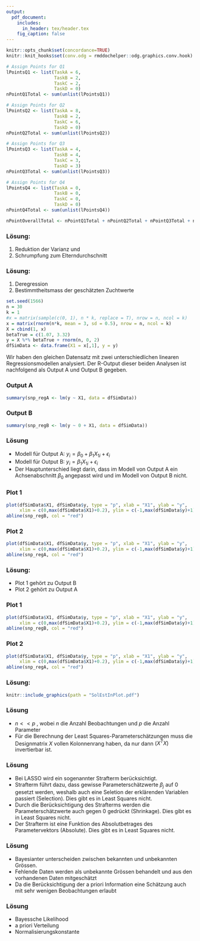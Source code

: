 ```yaml
---
output:
  pdf_document:
    includes:
      in_header: tex/header.tex
    fig_caption: false
---
```


<!-- %\usepackage{fancyhdr} -->

\newcommand{\points}[1]
{\begin{flushright}\textbf{#1}\end{flushright}}

<!-- %\begin{document} -->
<!-- %\SweaveOpts{concordance=TRUE} -->
```r
knitr::opts_chunk$set(concordance=TRUE)
knitr::knit_hooks$set(conv.odg = rmddochelper::odg.graphics.conv.hook)
```

<!-- <<PointsQ1, echo=FALSE>>= -->
```r
# Assign Points for Q1
lPointsQ1 <- list(TaskA = 6,
                  TaskB = 2,
                  TaskC = 2,
                  TaskD = 0)
nPointQ1Total <- sum(unlist(lPointsQ1))
```
<!-- @ -->
<!-- <<PointsQ2, echo=FALSE>>= -->
```r
# Assign Points for Q2
lPointsQ2 <- list(TaskA = 8,
                  TaskB = 2,
                  TaskC = 6,
                  TaskD = 0)
nPointQ2Total <- sum(unlist(lPointsQ2))
```
<!-- @ -->
<!-- <<PointsQ3, echo=FALSE>>= -->
```r
# Assign Points for Q3
lPointsQ3 <- list(TaskA = 4,
                  TaskB = 4,
                  TaskC = 3,
                  TaskD = 3)
nPointQ3Total <- sum(unlist(lPointsQ3))
```
<!-- @ -->
<!-- <<PointsQ4, echo=FALSE>>= -->
```r
# Assign Points for Q4
lPointsQ4 <- list(TaskA = 0,
                  TaskB = 0,
                  TaskC = 0,
                  TaskD = 0)
nPointQ4Total <- sum(unlist(lPointsQ4))
```
<!-- @ -->
<!-- <<PointsTotal, echo=FALSE>>= -->
```r
nPointOverallTotal <- nPointQ1Total + nPointQ2Total + nPointQ3Total + nPointQ4Total
```
<!-- @ -->


\thispagestyle{empty}

\fcolorbox{white}{white}{
	\centering \parbox[t]{1.0\linewidth}{
		\fontsize{12pt}{20pt}\selectfont % 
		\vspace*{0.5cm} % 

   	\hfill 	Peter von Rohr \\ Institut f\"ur Agrarwissenschaften\\ D-USYS\\ ETH Z\"urich

		\vspace*{0.5cm} 
	}
}

\vspace*{2cm}

\fcolorbox{white}{white}{
	\parbox[t]{1.0\linewidth}{
		\centering \fontsize{25pt}{40pt}\selectfont %
		\vspace*{0.7cm}
     L\"osungen zur Pr\"ufung    \\
     Angewandte Statistische Methoden in den Nutzierwissenschaften\\
     FS 2017

		\vspace*{0.7cm} % Space between the end of the title and the bottom of the grey box
	}
}


\vspace*{3cm}

<!-- % Table with Name -->
\begin{tabular}{p{3cm}p{6cm}}
Name:     &  \\
          &  \\
Legi-Nr:  & \\
\end{tabular}

<!-- % Table with Points -->

\vspace{5ex}
\begin{center}
\begin{tabular}{|p{3cm}|c|c|}
\hline
Aufgabe  &  Maximale Punktzahl  &  Erreichte Punktzahl\\
\hline
1        &  `r nPointQ1Total`  & \\
\hline
2        &  `r nPointQ2Total`  & \\
\hline
3        &  `r nPointQ3Total`  & \\
\hline
4        &  `r nPointQ4Total`  & \\
\hline
Total    &  `r nPointOverallTotal` & \\
\hline
\end{tabular}
\end{center}

\clearpage
\pagebreak

\section*{Aufgabe 1: Genomische Selektion}
\begin{enumerate}
\item[a)] In der genomischen Selektion werden häufig Zielgrässen verwendet, welche auf BLUP-Zuchtwerten basieren. Was wird in der klassischen Zuchtwertschätzung als Zielgrösse verwendet? Wo liegen die Vor- und die Nachteile der jeweilen verwendeten Zielgrössen? Füllen Sie die nachfolgende Tabelle aus und geben Sie je einen Vor- und einen Nachteil der Zielgrössen vor und nach der Einführung der genomischen Selektion an.
\end{enumerate}
\points{`r lPointsQ1$TaskA`}

\noindent\textbf{L\"osung:}

\vspace{5ex}
\begin{tabular}{|l|p{6cm}|p{6cm}|}
\hline
Punkt  &  klassische Zuchtwertschätzung  &  Genomische Selektion \\
\hline
Zielgrösse   &  ph\"anotypische Beobachtungen oder Leistungen
             &  Deregressierte Zuchtwerte \\ %\vspace{20ex}\\
\hline
Vorteile     &  unabhängig von Schätzverfahren, direkt beobachtbar oder messbar
             &  frühe und breite Verfügbarkeit \\ %\vspace{25ex}\\
\hline
Nachteil     &  späte Verfügbarkeit, uneinheitliche Definition
             &  abhängig von Schätzverfahren, berechnete Grösse, Reduktion der Varianz und Schrumpfung zum Elterndurchschnitt \\ %\vspace{25ex}\\
\hline
\end{tabular}

\clearpage
\pagebreak

\begin{enumerate}
\item[b)] Angenommen wir würden rohe BLUP-Zuchtwerte als Zielgrössen in der genomischen Zuchtwertschätzung verwenden, welche Nachteile hätte das? Nennen Sie zwei Nachteile. 
\end{enumerate}

\points{`r lPointsQ1$TaskB`}

### Lösung: 
1. Reduktion der Varianz und 
2. Schrumpfung zum Elterndurchschnitt

\clearpage
\pagebreak

\begin{enumerate}
\item[c)] Wie lautet die Korrekturmassnahme zur Behebung der unter Aufgabe b) genannten Nachteile und auf welcher Grösse basiert diese Massnahme?
\end{enumerate}

### Lösung: 
1. Deregression 
2. Bestimmtheitsmass der geschätzten Zuchtwerte

\clearpage
\pagebreak

\section*{Aufgabe 2: Lineare Regression}

```r
set.seed(1566)
n = 30
k = 1
#x = matrix(sample(c(0, 1), n * k, replace = T), nrow = n, ncol = k)
x = matrix(rnorm(n*k, mean = 3, sd = 0.5), nrow = n, ncol = k)
X = cbind(1, x)
betaTrue = c(1.07, 3.32)
y = X %*% betaTrue + rnorm(n, 0, 2)
dfSimData <- data.frame(X1 = x[,1], y = y)
```

Wir haben den gleichen Datensatz mit zwei unterschiedlichen linearen Regressionsmodellen analysiert. Der R-Output dieser beiden Analysen ist nachfolgend als Output A und Output B gegeben. 


### Output A
```r
summary(snp_regA <- lm(y ~ X1, data = dfSimData))
```

### Output B
```r
summary(snp_regB <- lm(y ~ 0 + X1, data = dfSimData))
```

\clearpage
\pagebreak

\begin{enumerate}
\item[a)] Geben Sie die Formeln der beiden statistischen Modelle an, welche zu Output A und Output B geführt haben. Wo liegt der hauptsächliche Unterschied zwischen den beiden Modellen
\end{enumerate}
\points{`r lPointsQ2$TaskA`}

### Lösung

- Modell für Output A: $y_i = \beta_0 + \beta_1 X_{1i} + \epsilon_i$
- Modell für Output B: $y_i = \beta_1 X_{1i} + \epsilon_i$
- Der Hauptunterschied liegt darin, dass im Modell von Output A ein Achsenabschnitt $\beta_0$ angepasst wird und im Modell von Output B nicht.

\clearpage
\pagebreak

\begin{enumerate}
\item[b)] Für die zwei Analysen wurden auch zwei Plots gemacht. Ordnen Sie die Plots 1 und 2 den Outputs A und B zu.
\end{enumerate}
\points{`r lPointsQ2$TaskB`}

### Plot 1
```r
plot(dfSimData$X1, dfSimData$y, type = "p", xlab = "X1", ylab = "y", 
     xlim = c(0,max(dfSimData$X1)+0.2), ylim = c(-1,max(dfSimData$y)+1) )
abline(snp_regB, col = "red")
```


### Plot 2
```r
plot(dfSimData$X1, dfSimData$y, type = "p", xlab = "X1", ylab = "y", 
     xlim = c(0,max(dfSimData$X1)+0.2), ylim = c(-1,max(dfSimData$y)+1))
abline(snp_regA, col = "red")
```

\clearpage
\pagebreak

### Lösung: 
- Plot 1 gehört zu Output B
- Plot 2 gehört zu Output A

\clearpage
\pagebreak

\begin{enumerate}
\item[c)] Zeichnen Sie die geschätzten Parameter (Estimate) aus den Outputs A und B in die Plots 1 und 2 ein
\end{enumerate}
\points{`r lPointsQ2$TaskC`}

### Plot 1
```r
plot(dfSimData$X1, dfSimData$y, type = "p", xlab = "X1", ylab = "y", 
     xlim = c(0,max(dfSimData$X1)+0.2), ylim = c(-1,max(dfSimData$y)+1) )
abline(snp_regB, col = "red")
```


### Plot 2
```r
plot(dfSimData$X1, dfSimData$y, type = "p", xlab = "X1", ylab = "y", 
     xlim = c(0,max(dfSimData$X1)+0.2), ylim = c(-1,max(dfSimData$y)+1))
abline(snp_regA, col = "red")
```


\clearpage
\pagebreak

### Lösung: 

```r
knitr::include_graphics(path = "SolEstInPlot.pdf")
```


\clearpage
\pagebreak


\section*{Aufgabe 3: LASSO und Bayes}

\begin{enumerate}
\item[a)] In der genomischen Zuchtwertschätzung sind die SNP-Genotypen die hauptsächliche Informationsquelle. Für die statistische Modellierung dieser Daten können wir ein einfaches lineares Regressionsmodell verwende. Weshalb kann bei der genomischen Zuchtwertschätzung Least Squares nicht als Schätzmethode verwendet werden?
\end{enumerate}
\points{`r lPointsQ3$TaskA`}

### Lösung
- $n << p$ , wobei $n$ die Anzahl Beobachtungen und $p$ die Anzahl Parameter
- Für die Berechnung der Least Squares-Parameterschätzungen muss die Designmatrix $X$ vollen Kolonnenrang haben, da nur dann $(X^TX)$ invertierbar ist.
\clearpage
\pagebreak

\begin{enumerate}
\item[b)] LASSO (Least Absolute Shrinkage and Selection Operator) ist eine Alternative zu Least Squares. Worin unterscheiden sich LASSO und Least Squares? 
\end{enumerate}
\points{`r lPointsQ3$TaskB`}

### Lösung
- Bei LASSO wird ein sogenannter Strafterm berücksichtigt. 
- Strafterm führt dazu, dass gewisse Parameterschätzwerte $\beta_j$ auf $0$ gesetzt werden, weshalb auch eine Seletion der erklärenden Variablen passiert (Selection). Dies gibt es in Least Squares nicht.
- Durch die Berücksichtigung des Strafterms werden die Parameterschätzwerte auch gegen $0$ gedrückt (Shrinkage). Dies gibt es in Least Squares nicht.
- Der Strafterm ist eine Funktion des Absolutbetrages des Parametervektors (Absolute). Dies gibt es in Least Squares nicht.


\clearpage
\pagebreak

\begin{enumerate}
\item[c)] Unterschiede zwischen Bayesianer und Frequentisten
- Frequentisten unterscheiden in einer statistischen Analyse zwischen Daten und Parameter. Wie lautet die äquivalente Unterscheidung in einer Bayes'schen Analyse? 
- Fehlende Daten werden in einer frequentistischen Datenanalyse ignoriert. Was passiert damit in einer Bayes'schen Analyse
- Aus welchem Grund muss die Bedingung $n > p$ in einer Bayes'schen Analyse nicht gelten?
\end{enumerate}
\points{`r lPointsQ3$TaskC`}

### Lösung
- Bayesianter unterscheiden zwischen bekannten und unbekannten Grössen.
- Fehlende Daten werden als unbekannte Grössen behandelt und aus den vorhandenen Daten mitgeschätzt
- Da die Berücksichtigung der a priori Information eine Schätzung auch mit sehr wenigen Beobachtungen erlaubt

\clearpage
\pagebreak

\begin{enumerate}
\item[d)] In einer Bayes'schen Analyse basieren die Schätzung der unbekannten Grössen auf der sogenannten a posteriori-Verteilung. Aus welchen  Komponenten besteht diese a posteriori Verteilung
\end{enumerate}
\points{`r lPointsQ3$TaskD`}

### Lösung

- Bayessche Likelihood
- a priori Verteilung
- Normalisierungskonstante

\clearpage
\pagebreak

\section*{Aufgabe 4: Genomisches BLUP}

\begin{enumerate}
\item[a)]
\end{enumerate}
\points{`r lPointsQ4$TaskA`}


\clearpage
\pagebreak

\begin{enumerate}
\item[b)] 
\end{enumerate}
\points{`r lPointsQ4$TaskB`}


\clearpage
\pagebreak

\begin{enumerate}
\item[c)] 
\end{enumerate}
\points{`r lPointsQ4$TaskC`}




